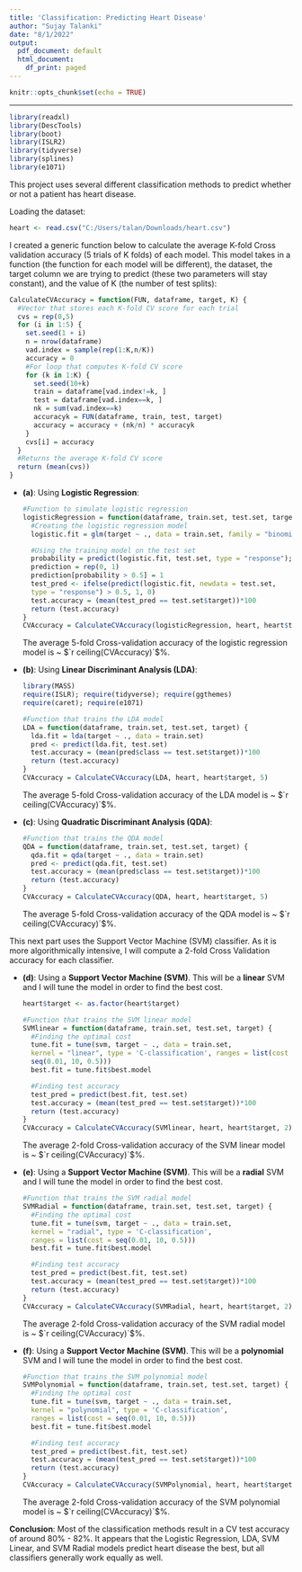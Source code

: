 ```yaml
---
title: 'Classification: Predicting Heart Disease'
author: "Sujay Talanki"
date: "8/1/2022"
output:
  pdf_document: default
  html_document:
    df_print: paged
---
```


```r
knitr::opts_chunk$set(echo = TRUE)
```

***

```r
library(readxl)
library(DescTools)
library(boot)
library(ISLR2)
library(tidyverse)
library(splines)
library(e1071)
```

This project uses several different classification methods to predict
whether or not a patient has heart disease.


Loading the dataset:

```r
heart <- read.csv("C:/Users/talan/Downloads/heart.csv")
```

I created a generic function below to calculate the average
K-fold Cross validation accuracy (5 trials of K folds) of each model. 
This model takes in a function (the function for each model will be different), 
the dataset, the target column we are trying to predict (these two parameters 
will stay constant), and the value of K (the number of test splits):

```r
CalculateCVAccuracy = function(FUN, dataframe, target, K) {
  #Vector that stores each K-fold CV score for each trial
  cvs = rep(0,5)
  for (i in 1:5) {
    set.seed(1 + i)
    n = nrow(dataframe)
    vad.index = sample(rep(1:K,n/K))
    accuracy = 0
    #For loop that computes K-fold CV score
    for (k in 1:K) {
      set.seed(10+k)
      train = dataframe[vad.index!=k, ]
      test = dataframe[vad.index==k, ]
      nk = sum(vad.index==k)
      accuracyk = FUN(dataframe, train, test, target)
      accuracy = accuracy + (nk/n) * accuracyk
    }
    cvs[i] = accuracy
  }
  #Returns the average K-fold CV score
  return (mean(cvs))
}
```

\newpage
* __(a)__: Using $\textbf{Logistic Regression}$:
  ```r
  #Function to simulate logistic regression
  logisticRegression = function(dataframe, train.set, test.set, target) {
    #Creating the logistic regression model
    logistic.fit = glm(target ~ ., data = train.set, family = "binomial")
  
    #Using the training model on the test set
    probability = predict(logistic.fit, test.set, type = "response");
    prediction = rep(0, 1)
    prediction[probability > 0.5] = 1
    test_pred <- ifelse(predict(logistic.fit, newdata = test.set,
    type = "response") > 0.5, 1, 0)
    test.accuracy = (mean(test_pred == test.set$target))*100
    return (test.accuracy)
  }
  CVAccuracy = CalculateCVAccuracy(logisticRegression, heart, heart$target, 5)
  ```
  The average 5-fold Cross-validation accuracy of the 
  logistic regression model is ~ $`r ceiling(CVAccuracy)`$%.

* __(b)__: Using $\textbf{Linear Discriminant Analysis (LDA)}$: 
  ```r
  library(MASS)
  require(ISLR); require(tidyverse); require(ggthemes)
  require(caret); require(e1071)
  ```
  ```r
  #Function that trains the LDA model
  LDA = function(dataframe, train.set, test.set, target) {
    lda.fit = lda(target ~ ., data = train.set)
    pred <- predict(lda.fit, test.set)
    test.accuracy = (mean(pred$class == test.set$target))*100
    return (test.accuracy)
  }
  CVAccuracy = CalculateCVAccuracy(LDA, heart, heart$target, 5)
  ```
  The average 5-fold Cross-validation accuracy of the 
  LDA model is ~ $`r ceiling(CVAccuracy)`$%.
  
* __(c)__: Using $\textbf{Quadratic Discriminant Analysis (QDA)}$:
  ```r
  #Function that trains the QDA model
  QDA = function(dataframe, train.set, test.set, target) {
    qda.fit = qda(target ~ ., data = train.set)
    pred <- predict(qda.fit, test.set)
    test.accuracy = (mean(pred$class == test.set$target))*100
    return (test.accuracy)
  }
  CVAccuracy = CalculateCVAccuracy(QDA, heart, heart$target, 5)
  ```
  The average 5-fold Cross-validation accuracy of the QDA model is ~
  $`r ceiling(CVAccuracy)`$%.  
  
  
This next part uses the Support Vector Machine (SVM) classifier. As it
is more algorithmically intensive, I will compute a 2-fold Cross Validation
accuracy for each classifier.

\newpage
* __(d)__: Using a $\textbf{Support Vector Machine (SVM)}$. This will be a
  $\textbf{linear}$ SVM and I will tune the model in order to find the best cost.
  
  ```r
  heart$target <- as.factor(heart$target)
  ```
  
  ```r
  #Function that trains the SVM linear model
  SVMlinear = function(dataframe, train.set, test.set, target) {
    #Finding the optimal cost
    tune.fit = tune(svm, target ~ ., data = train.set,
    kernel = "linear", type = 'C-classification', ranges = list(cost =
    seq(0.01, 10, 0.5)))
    best.fit = tune.fit$best.model

    #Finding test accuracy
    test_pred = predict(best.fit, test.set)
    test.accuracy = (mean(test_pred == test.set$target))*100
    return (test.accuracy)
  }
  CVAccuracy = CalculateCVAccuracy(SVMlinear, heart, heart$target, 2)
  ```
  
  The average 2-fold Cross-validation accuracy of the SVM linear model is ~
  $`r ceiling(CVAccuracy)`$%.
  
* __(e)__: Using a $\textbf{Support Vector Machine (SVM)}$. This will be a
  $\textbf{radial}$ SVM and I will tune the model in order to find the best cost.
  ```r
  #Function that trains the SVM radial model
  SVMRadial = function(dataframe, train.set, test.set, target) {
    #Finding the optimal cost
    tune.fit = tune(svm, target ~ ., data = train.set,
    kernel = "radial", type = 'C-classification',
    ranges = list(cost = seq(0.01, 10, 0.5)))
    best.fit = tune.fit$best.model

    #Finding test accuracy
    test_pred = predict(best.fit, test.set)
    test.accuracy = (mean(test_pred == test.set$target))*100
    return (test.accuracy)
  }
  CVAccuracy = CalculateCVAccuracy(SVMRadial, heart, heart$target, 2)
  ```
  
  The average 2-fold Cross-validation accuracy of the SVM radial model is ~
  $`r ceiling(CVAccuracy)`$%.

\newpage
* __(f)__: Using a $\textbf{Support Vector Machine (SVM)}$. This will be a
  $\textbf{polynomial}$ SVM and I will tune the model in order to find the best cost.
  ```r
  #Function that trains the SVM polynomial model
  SVMPolynomial = function(dataframe, train.set, test.set, target) {
    #Finding the optimal cost
    tune.fit = tune(svm, target ~ ., data = train.set,
    kernel = "polynomial", type = 'C-classification',
    ranges = list(cost = seq(0.01, 10, 0.5)))
    best.fit = tune.fit$best.model

    #Finding test accuracy
    test_pred = predict(best.fit, test.set)
    test.accuracy = (mean(test_pred == test.set$target))*100
    return (test.accuracy)
  }
  CVAccuracy = CalculateCVAccuracy(SVMPolynomial, heart, heart$target, 2)
  ```
  
  The average 2-fold Cross-validation accuracy of the SVM polynomial model is ~
  $`r ceiling(CVAccuracy)`$%.
  

$\textbf{Conclusion}$: Most of the classification methods result in a 
CV test accuracy of around 80% - 82%. It appears that the Logistic Regression,
LDA, SVM Linear, and SVM Radial models predict heart disease the best, but
all classifiers generally work equally as well.
  
  


